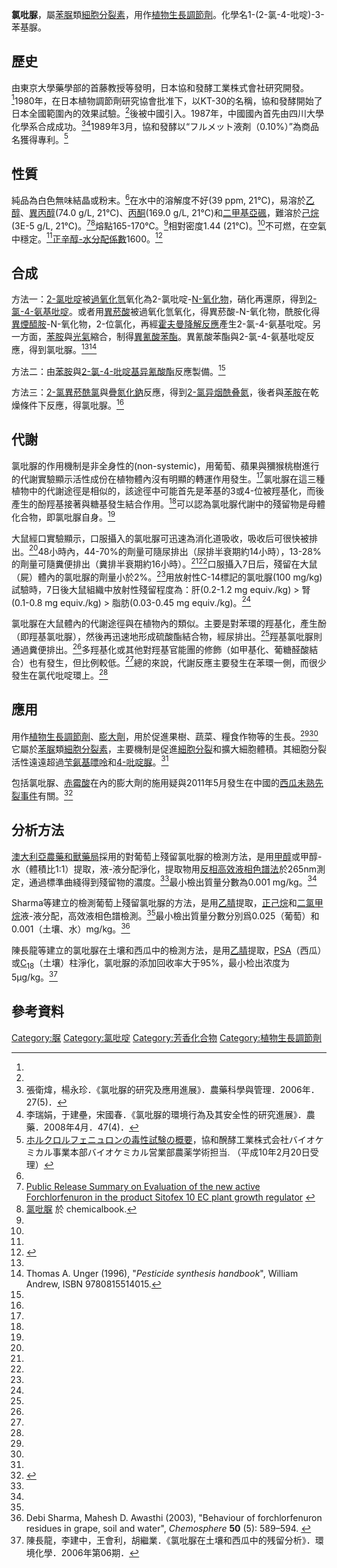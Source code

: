 {{Chembox
| ImageFile = Forchlorfenuron.svg
| ImageSize = 250px
| ImageAlt =
| NameEn = Forchlorfenuron
| IUPACName = 1-(2-chloropyridin-4-yl)-3-phenylurea
| OtherNames = 施特优<br />吡效隆<br />氯吡脲<br />调吡脲<br />吡效隆醇<br />氯吡苯脲<br />氯吡苯脲(KT-30,CPPU)<br />(吡效隆,KT-30,CPPU)<br />1-(2-氯-4-吡啶)3-苯基脲<br />1-(2-氯-4-吡啶)-3-苯基脲
| Section1 = {{Chembox Identifiers
| CASNo_Ref = {{cascite|correct|CAS}}
| CASNo = 68157-60-8
| PubChem =93379
| InChI = 1/C12H10ClN3O/c13-11-8-10(6-7-14-11)16-12(17)15-9-4-2-1-3-5-9/h1-8H,(H2,14,15,16,17) <ref name="ChemBK">{{cite web|title=氯吡脲|url=http://www.chembk.com/cn/chem/氯吡脲|publisher=化工百科|accessdate=2015-05-28|archive-date=2016-04-08|archive-url=https://web.archive.org/web/20160408140416/http://www.chembk.com/cn/chem/%E6%B0%AF%E5%90%A1%E8%84%B2|dead-url=no}}</ref>
| SMILES = C1=CC=C(C=C1)NC(=O)NC2=CC(=NC=C2)Cl
| ChemSpiderID_Ref = {{chemspidercite|correct|chemspider}}
| ChemSpiderID = 84301
| StdInChI_Ref = {{stdinchicite|correct|chemspider}}
| StdInChI=1S/C12H10ClN3O/c13-11-8-10(6-7-14-11)16-12(17)15-9-4-2-1-3-5-9/h1-8H,(H2,14,15,16,17)
| StdInChIKey_Ref = {{stdinchicite|correct|chemspider}}
| StdInChIKey = GPXLRLUVLMHHIK-UHFFFAOYSA-N
| KEGG_Ref = {{keggcite|correct|kegg}}
| KEGG = C18604
}}
| Section2 = {{Chembox Properties
| Formula =C<sub>12</sub>H<sub>10</sub>ClN<sub>3</sub>O
| MolarMass =247.68 
| Appearance = 白色無味固體<ref name="GESTIS">{{GESTIS|ZVG=535617|CAS=68157-60-8|Datum=18. Mai 2011}}.</ref>
| Density =1.44 g·cm<sup>−3</sup><ref name="GESTIS" />
| MeltingPt =165 - 170 ℃<ref name="GESTIS" />
| BoilingPt =
| Solubility =  不溶於水 (39 mg·l<sup>−1</sup>, 21 ℃)<ref name="GESTIS" />
* 甲醇：119 g/l (20 ℃)<br />乙醇：149 g/l (20 ℃)<br />異丙醇：74.0 g/l (21 ℃)<ref name="apvma"/><br />丙酮：127 g/l (20 ℃)<br />氯仿：2.7 g/l (20 ℃)<br />乙酸乙酯：24.0 g/l (21 ℃)<ref name="apvma"/><br />二氯甲烷：1.0 g/l (21 ℃)<ref name="apvma"/><br />正己烷：3 × 10<sup>-5</sup> g/l (21 ℃)<ref name="apvma"/><br />甲苯：0.108 g/l (21 ℃)<ref name="apvma"/>
| VaporPressure = 4.6 hPa (26 ℃)<ref name="Sigma">{{Sigma-Aldrich|FLUKA|32974|Datum=18. Mai 2011|Name=Forchlorfenuron}}</ref>}}
| Section3 = {{Chembox Hazards
| MainHazards =
| FlashPt =
| Autoignition = 
| wxxfh = {{wxxfh|Xn|N}}
| RPhrases = {{R40}}, {{R51/53}}
| SPhrases = {{S2}}, {{S36/37}}, {{S46}}, {{S61}}
| LD50 = 4918 mg·kg<sup>−1</sup> (大鼠急性經口)<ref name="epa" /><br /> > 2000 mg·kg<sup>−1</sup> (兔急性經皮)<ref name="epa" /><br />>  3.0 mg·L<sup>−1</sup> (大鼠急性吸入)<ref name="epa" />}}
}}

'''氯吡脲'''，屬[[苯脲|苯脲]]類[[細胞分裂素|細胞分裂素]]，用作[[植物生長調節劑|植物生長調節劑]]。化學名1-(2-氯-4-吡啶)-3-苯基脲。

==歷史==
由東京大學藥學部的首藤教授等發明，日本協和發酵工業株式會社研究開發。<ref name="horu"/>1980年，在日本植物調節劑研究協會批准下，以KT-30的名稱，協和發酵開始了日本全國範圍內的效果試驗。<ref name="horu"/>後被中國引入。1987年，中國國內首先由四川大學化學系合成成功。<ref name="zww">張衛煒，楊永珍．《氯吡脲的研究及應用進展》．農藥科學與管理．2006年．27(5)．</ref><ref name="lrj">李瑞娟，于建壘，宋國春．《氯吡脲的環境行為及其安全性的研究進展》．農藥．2008年4月．47(4)．</ref>1989年3月，協和發酵以“フルメット液剤（0.10%）”為商品名獲得專利。<ref name="horu">[http://wwwsoc.nii.ac.jp/pssj2/journal/tec_info/forchlor.pdf ホルクロルフェニュロンの毒性試験の概要]，協和醗酵工業株式会社バイオケミカル事業本部バイオケミカル営業部農薬学術担当. （平成10年2月20日受理）</ref>

==性質==
純品為白色無味結晶或粉末。<ref name="apvma"/>在水中的溶解度不好(39 ppm, 21℃)，易溶於[[乙醇|乙醇]]、[[異丙醇|異丙醇]](74.0 g/L, 21℃)、[[丙酮|丙酮]](169.0 g/L, 21℃)和[[二甲基亞碸|二甲基亞碸]]，難溶於[[己烷|己烷]](3E-5 g/L, 21℃)。<ref name="apvma">[http://www.apvma.gov.au/registration/assessment/docs/prs_forchlorfenuron.pdf Public Release Summary on Evaluation of the new active Forchlorfenuron in the product Sitofex 10 EC plant growth regulator] {{webarchive|url=https://web.archive.org/web/20110601211137/http://www.apvma.gov.au/registration/assessment/docs/prs_forchlorfenuron.pdf |date=2011-06-01 }}</ref><ref name="cbook">[http://www.chemicalbook.com/ChemicalProductProperty_CN_CB3343940.htm 氯吡脲] {{Wayback|url=http://www.chemicalbook.com/ChemicalProductProperty_CN_CB3343940.htm |date=20110519110544 }} 於 chemicalbook.</ref>熔點165-170℃。<ref name="apvma"/>相對密度1.44 (21℃)。<ref name="apvma"/>不可燃，在空氣中穩定。<ref name="apvma"/>[[正辛醇-水分配係數|正辛醇-水分配係數]]1600。<ref name="epa">{{Cite web |url=http://www.epa.gov/opprd001/factsheets/forchlorfenuron.pdf |title=EPA - Pesticide Fact Sheet |accessdate=2011-05-21 |archive-date=2011-06-26 |archive-url=https://web.archive.org/web/20110626013952/http://www.epa.gov/opprd001/factsheets/forchlorfenuron.pdf |dead-url=no }}</ref>

==合成==
方法一：[[2-氯吡啶|2-氯吡啶]]被[[過氧化氫|過氧化氫]]氧化為2-氯吡啶-[[N-氧化物|N-氧化物]]，硝化再還原，得到[[2-氯-4-氨基吡啶|2-氯-4-氨基吡啶]]。或者用[[異菸酸|異菸酸]]被過氧化氫氧化，得異菸酸-N-氧化物，酰胺化得[[異煙醯胺|異煙醯胺]]-N-氧化物，2-位氯化，再經[[霍夫曼降解反應|霍夫曼降解反應]]產生2-氯-4-氨基吡啶。另一方面，[[苯胺|苯胺]]與[[光氣|光氣]]縮合，制得[[異氰酸苯酯|異氰酸苯酯]]。異氰酸苯酯與2-氯-4-氨基吡啶反應，得到氯吡脲。<ref name="cbook" /><ref name="pest">Thomas A. Unger (1996), "''Pesticide synthesis handbook''", William Andrew, ISBN 9780815514015.</ref>

方法二：由[[苯胺|苯胺]]與[[2-氯-4-吡啶基异氰酸酯|2-氯-4-吡啶基异氰酸酯]]反應製備。<ref name="cbook" />

方法三：[[2-氯異菸酰氯|2-氯異菸酰氯]]與[[疊氮化鈉|疊氮化鈉]]反應，得到[[2-氯异烟酰叠氮|2-氯异烟酰叠氮]]，後者與[[苯胺|苯胺]]在乾燥條件下反應，得氯吡脲。<ref name="cbook" />

==代謝==
氯吡脲的作用機制是非全身性的(non-systemic)，用葡萄、蘋果與獼猴桃樹進行的代謝實驗顯示活性成份在植物體內沒有明顯的轉運作用發生。<ref name="apvma" />氯吡脲在這三種植物中的代謝途徑是相似的，該途徑中可能首先是苯基的3或4-位被羥基化，而後產生的酚羥基接著與糖基發生結合作用。<ref name="apvma"/>可以認為氯吡脲代謝中的殘留物是母體化合物，即氯吡脲自身。<ref name="apvma"/>

大鼠經口實驗顯示，口服攝入的氯吡脲可迅速為消化道吸收，吸收后可很快被排出。<ref name="apvma"/>48小時內，44-70%的劑量可隨尿排出（尿排半衰期約14小時），13-28%的劑量可隨糞便排出（糞排半衰期約16小時）。<ref name="apvma"/><ref name="epa"/>口服攝入7日后，殘留在大鼠（屍）體內的氯吡脲的劑量小於2%。<ref name="apvma"/>用放射性C-14標記的氯吡脲(100 mg/kg)試驗時，7日後大鼠組織中放射性殘留程度為：肝(0.2-1.2 mg equiv./kg) > 腎(0.1-0.8 mg equiv./kg) > 脂肪(0.03-0.45 mg equiv./kg)。<ref name="apvma"/>

氯吡脲在大鼠體內的代謝途徑與在植物內的類似。主要是對苯環的羥基化，產生酚（即羥基氯吡脲），然後再迅速地形成硫酸酯結合物，經尿排出。<ref name="apvma"/>羥基氯吡脲則通過糞便排出。<ref name="apvma"/>多羥基化或其他對羥基官能團的修飾（如甲基化、葡糖醛酸結合）也有發生，但比例較低。<ref name="apvma"/>總的來說，代謝反應主要發生在苯環一側，而很少發生在氯代吡啶環上。<ref name="apvma"/>

==應用==
用作[[植物生長調節劑|植物生長調節劑]]、[[膨大劑|膨大劑]]，用於促進果樹、蔬菜、糧食作物等的生長。<ref name="zww"/><ref name="cbook"/>它屬於[[苯脲|苯脲]]類[[細胞分裂素|細胞分裂素]]，主要機制是促進[[細胞分裂|細胞分裂]]和擴大細胞體積。其細胞分裂活性遠遠超過[[芐氨基嘌呤|芐氨基嘌呤]]和[[4-吡啶脲|4-吡啶脲]]。<ref name="zww"/>

包括氯吡脲、[[赤霉酸|赤霉酸]]在內的膨大劑的施用疑與2011年5月發生在中國的[[西瓜未熟先裂事件|西瓜未熟先裂事件]]有關。<ref name="qq">{{Cite web |url=http://news.qq.com/a/20110521/000050.htm |title=农业科学院专家：西瓜膨大剂对人体健康无危害 |accessdate=2011-05-21 |archive-date=2011-05-24 |archive-url=https://web.archive.org/web/20110524154503/http://news.qq.com/a/20110521/000050.htm |dead-url=no }}</ref>

==分析方法==
[[澳大利亞農藥和獸藥局|澳大利亞農藥和獸藥局]]採用的對葡萄上殘留氯吡脲的檢測方法，是用[[甲醇|甲醇]]或甲醇-水（體積比1:1）提取，液-液分配淨化，提取物用[[反相高效液相色譜法|反相高效液相色譜法]]於265nm測定，通過標準曲綫得到殘留物的濃度。<ref name="apvma" />最小檢出質量分數為0.001 mg/kg。<ref name="apvma" />

Sharma等建立的檢測葡萄上殘留氯吡脲的方法，是用[[乙腈|乙腈]]提取，[[正己烷|正己烷]]和[[二氯甲烷|二氯甲烷]]液-液分配，高效液相色譜檢測。<ref name="sharma"/>最小檢出質量分數分別爲0.025（葡萄）和0.001（土壤、水）mg/kg。<ref name="sharma">Debi Sharma, Mahesh D. Awasthi (2003), "Behaviour of forchlorfenuron residues in grape, soil and water", ''Chemosphere'' '''50''' (5): 589–594. {{doi|10.1016/S0045-6535(02)00619-7}}</ref>

陳長龍等建立的氯吡脲在土壤和西瓜中的檢測方法，是用[[乙腈|乙腈]]提取，[[PSA|PSA]]（西瓜）或[[C18|C<sub>18</sub>]]（土壤）柱淨化，氯吡脲的添加回收率大于95%，最小检出浓度为5μg/kg。<ref name="ccl">陳長龍，李建中，王會利，胡繼業．《氯吡脲在土壤和西瓜中的残留分析》．環境化學．2006年第06期．</ref>

==參考資料==
{{reflist}}
{{植物激素}}

[[Category:脲|Category:脲]]
[[Category:氯吡啶|Category:氯吡啶]]
[[Category:芳香化合物|Category:芳香化合物]]
[[Category:植物生長調節劑|Category:植物生長調節劑]]